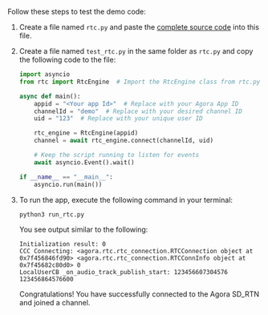 <PlatformWrapper platform="python">

Follow these steps to test the demo code:

1. Create a file named `rtc.py` and paste the [complete source code](#complete-source-code) into this file.

1. Create a file named `test_rtc.py` in the same folder as `rtc.py` and copy the following code to the file:

    ```python
    import asyncio
    from rtc import RtcEngine  # Import the RtcEngine class from rtc.py

    async def main():
        appid = "<Your app Id>"  # Replace with your Agora App ID
        channelId = "demo"  # Replace with your desired channel ID
        uid = "123"  # Replace with your unique user ID

        rtc_engine = RtcEngine(appid)
        channel = await rtc_engine.connect(channelId, uid)

        # Keep the script running to listen for events
        await asyncio.Event().wait()

    if __name__ == "__main__":
        asyncio.run(main())
    ```

1. To run the app, execute the following command in your terminal:

    ```bash
    python3 run_rtc.py
    ```

    You see output similar to the following:

    ```
    Initialization result: 0
    CCC Connecting: <agora.rtc.rtc_connection.RTCConnection object at 0x7f456846fd90> <agora.rtc.rtc_connection.RTCConnInfo object at 0x7f45682c80d0> 0
    LocalUserCB _on_audio_track_publish_start: 123456607304576 123456864576600
    ```

    Congratulations! You have successfully connected to the Agora SD_RTN and joined a channel.


</PlatformWrapper>